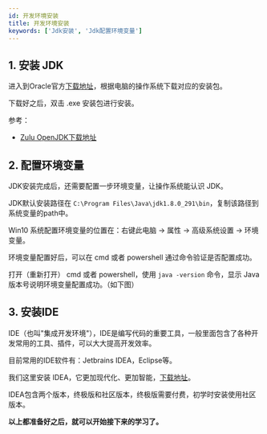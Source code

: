 ```yaml
---
id: 开发环境安装
title: 开发环境安装
keywords: ['Jdk安装', 'Jdk配置环境变量']
---
```




## 1. 安装 JDK

进入到Oracle官方[下载地址](https://www.oracle.com/java/technologies/downloads/)，根据电脑的操作系统下载对应的安装包。

下载好之后，双击 .exe 安装包进行安装。

参考：
- [Zulu OpenJDK下载地址](https://www.azul.com/downloads/?version=java-8-lts&os=windows&architecture=x86-64-bit&package=jdk)

## 2. 配置环境变量

JDK安装完成后，还需要配置一步环境变量，让操作系统能认识 JDK。

<ImgBox src="https://upyun1.surcode.cn/imgs/image-20210719190038914.png" />

JDK默认安装路径在 `C:\Program Files\Java\jdk1.8.0_291\bin`，复制该路径到系统变量的path中。

Win10 系统配置环境变量的位置在：右键此电脑 -> 属性 -> 高级系统设置 -> 环境变量。

<ImgBox src="https://upyun1.surcode.cn/imgs/image-20210719190432145.png" />

环境变量配置好后，可以在 cmd 或者 powershell 通过命令验证是否配置成功。

打开（重新打开） cmd 或者 powershell，使用 `java -version` 命令，显示 Java 版本号说明环境变量配置成功。（如下图）

<ImgBox src="https://upyun1.surcode.cn/imgs/image-20210719191205664.png" />



## 3. 安装IDE

IDE（也叫"集成开发环境"），IDE是编写代码的重要工具，一般里面包含了各种开发常用的工具、插件，可以大大提高开发效率。

目前常用的IDE软件有：Jetbrains IDEA，Eclipse等。

我们这里安装 IDEA，它更加现代化、更加智能，[下载地址](https://www.jetbrains.com/idea/)。

<ImgBox src="https://upyun1.surcode.cn/imgs/image-20210719192807004.png" />

IDEA包含两个版本，终极版和社区版本，终极版需要付费，初学时安装使用社区版本。

**以上都准备好之后，就可以开始接下来的学习了。**

###